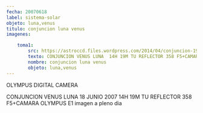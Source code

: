 ```yaml
---
fecha: 20070618
label: sistema-solar
objeto: luna,venus
titulo: conjuncion luna venus
imagenes:

	toma1:
		src: https://astroccd.files.wordpress.com/2014/04/conjuncion-19-junio-venus-luna1.jpg
		texto: CONJUNCION VENUS LUNA  14H 19M TU REFLECTOR 358 F5+CAMARA OLYMPUS E1 imagen a pleno dia
		nombre: conjuncion luna venus
		objeto: luna,venus
---
```


<Imagen src="https://astroccd.files.wordpress.com/2014/04/conjuncion-19-junio-venus-luna1.jpg" />

OLYMPUS DIGITAL CAMERA

CONJUNCION VENUS LUNA 18 JUNIO 2007 14H 19M TU REFLECTOR 358 F5+CAMARA OLYMPUS E1 imagen a pleno dia